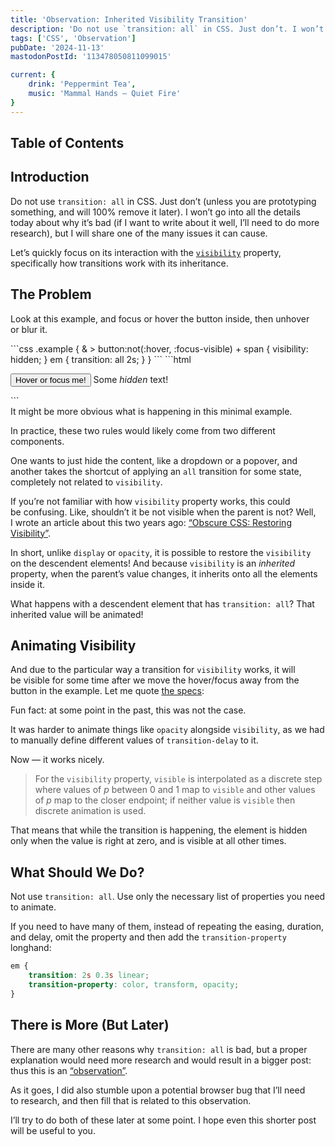 ```yaml
---
title: 'Observation: Inherited Visibility Transition'
description: 'Do not use `transition: all` in CSS. Just don’t. I won’t go into all the details today about why it’s bad, but I will share one of the many issues it can cause. Let’s quickly focus on its interaction with the `visibility` property, specifically how transitions work with its inheritance.'
tags: ['CSS', 'Observation']
pubDate: '2024-11-13'
mastodonPostId: '113478050811099015'

current: {
	drink: 'Peppermint Tea',
	music: 'Mammal Hands — Quiet Fire'
}
---
```



## Table of Contents

## Introduction

Do not use `transition: all` in CSS. Just don’t (unless you are prototyping something, and will 100% remove it later). I won’t go into all the details today about why it’s bad (if I want to write about it well, I’ll need to do more research), but I will share one of the many issues it can cause.

Let’s quickly focus on its interaction with the [`visibility`](https://drafts.csswg.org/css-display/#visibility) property, specifically how transitions work with its inheritance.


## The Problem

Look at this example, and focus or hover the button inside, then unhover or blur it.

<LiveExample caption="After hovering or focusing the button, the “Some hidden text!” is shown immediately. When moving the focus or hover away, the “hidden” word in the middle, set in italics, stays visible for up to two seconds, while the remaining words disappear right away.">
```css
.example {
	& > button:not(:hover, :focus-visible) + span {
		visibility: hidden;
	}
	em {
		transition: all 2s;
	}
}
```
```html
<p class="example">
	<button type="button">Hover or focus me!</button>
	<span>Some <em>hidden</em> text!</span>
</p>
```
</LiveExample>

<div class="aside-wrapper">
	<aside>
It might be more obvious what is happening in this minimal example.

In practice, these two rules would likely come from two different components.

One wants to just hide the content, like a dropdown or a popover, and another takes the shortcut of applying an `all` transition for some state, completely not related to `visibility`.
	</aside>
</div>

If you’re not familiar with how `visibility` property works, this could be confusing. Like, shouldn’t it be not visible when the parent is not? Well, I wrote an article about this two years ago: [“Obscure CSS: Restoring Visibility”](https://kizu.dev/restoring-visibility/).

In short, unlike `display` or `opacity`, it is possible to restore the `visibility` on the descendent elements! And because `visibility` is an _inherited_ property, when the parent’s value changes, it inherits onto all the elements inside it.

What happens with a descendent element that has `transition: all`? That inherited value will be animated!


## Animating Visibility

And due to the particular way a transition for `visibility` works, it will be visible for some time after we move the hover/focus away from the button in the example. Let me quote [the specs](https://www.w3.org/TR/web-animations/#animating-visibility):

<div class="aside-wrapper" style="--span: 3">
	<aside>
Fun fact: at some point in the past, this was not the case.

It was harder to animate things like `opacity` alongside `visibility`, as we had to manually define different values of `transition-delay` to it.

Now — it works nicely.
	</aside>
</div>

> For the `visibility` property, `visible` is interpolated as a discrete step where values of _p_ between 0 and 1 map to `visible` and other values of _p_ map to the closer endpoint; if neither value is `visible` then discrete animation is used.

That means that while the transition is happening, the element is hidden only when the value is right at zero, and is visible at all other times.


## What Should We Do?

Not use `transition: all`. Use only the necessary list of properties you need to animate.

If you need to have many of them, instead of repeating the easing, duration, and delay, omit the property and then add the `transition-property` longhand:

```css
em {
	transition: 2s 0.3s linear;
	transition-property: color, transform, opacity;
}
```


## There is More (But Later)

There are many other reasons why `transition: all` is bad, but a proper explanation would need more research and would result in a bigger post: thus this is an [“observation”](/tags/observation).

As it goes, I did also stumble upon a potential browser bug that I’ll need to research, and then fill that is related to this observation.

I’ll try to do both of these later at some point. I hope even this shorter post will be useful to you.
